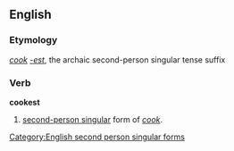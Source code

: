 ==English==
===Etymology===
''[[cook]]'' ''[[-est]]'', the archaic second-person singular tense suffix

===Verb===
'''cookest'''
# {{archaic}} [[second-person singular]] form of ''[[cook]]''.

[[Category:English second person singular forms]]
